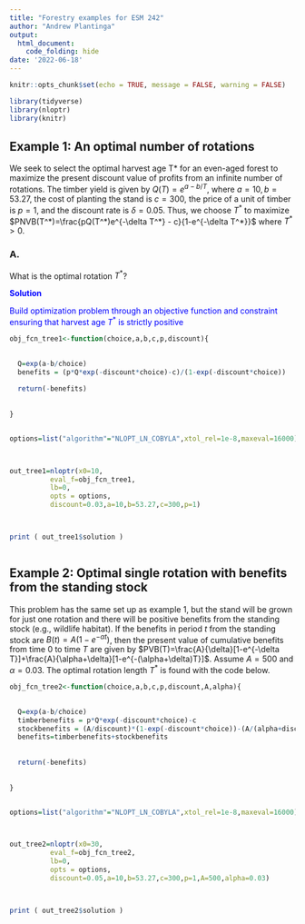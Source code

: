 ---
title: "Forestry examples for ESM 242"
author: "Andrew Plantinga"
output: 
  html_document:
    code_folding: hide
date: '2022-06-18'
---

```{r setup, include=FALSE}
knitr::opts_chunk$set(echo = TRUE, message = FALSE, warning = FALSE)
```

```{r}
library(tidyverse)
library(nloptr)
library(knitr)
```



## Example 1: An optimal number of rotations {.tabset}


We seek to select the optimal harvest age T* for an even-aged forest to maximize the present discount value of profits from an infinite number of rotations.  The timber yield is given by $Q(T)=e^{a-b/T}$, where $a=10, b=53.27$, the cost of planting the stand is $c=300$, the price of a unit of timber is $p=1$, and the discount rate is $\delta=0.05$.  Thus, we choose $T^*$ to maximize $PNVB(T^*)=\frac{pQ(T^*)e^{-\delta T^*} - c}{1-e^{-\delta T^*}}$ where $T^* \gt 0$.


### A. 

What is the optimal rotation $T^*$?

<span style="color: blue;">**Solution**</span>


<span style="color: blue;">Build optimization problem through an objective function and constraint ensuring that harvest age $T^*$ is strictly positive</span>

```{r}


obj_fcn_tree1<-function(choice,a,b,c,p,discount){
  

  Q=exp(a-b/choice)
  benefits = (p*Q*exp(-discount*choice)-c)/(1-exp(-discount*choice))
  
  return(-benefits)
  
  
}


options=list("algorithm"="NLOPT_LN_COBYLA",xtol_rel=1e-8,maxeval=16000)



out_tree1=nloptr(x0=10,
          eval_f=obj_fcn_tree1,
          lb=0,
          opts = options,
          discount=0.03,a=10,b=53.27,c=300,p=1)



print ( out_tree1$solution )



```



## Example 2: Optimal single rotation with benefits from the standing stock

This problem has the same set up as example 1, but the stand will be grown for just one rotation and there will be positive benefits from the standing stock (e.g., wildlife habitat).  If the benefits in period $t$ from the standing stock are $B(t)=A(1-e^{-\alpha t})$, then the present value of cumulative benefits from time 0 to time $T$ are given by $PVB(T)=\frac{A}{\delta}[1-e^{-\delta T}]+\frac{A}{\alpha+\delta}[1-e^{-(\alpha+\delta)T}]$.  Assume $A=500$ and $\alpha=0.03$. The optimal rotation length $T^*$ is found with the code below.

```{r}


obj_fcn_tree2<-function(choice,a,b,c,p,discount,A,alpha){
  

  Q=exp(a-b/choice)
  timberbenefits = p*Q*exp(-discount*choice)-c
  stockbenefits = (A/discount)*(1-exp(-discount*choice))-(A/(alpha+discount))*(1-exp(-(alpha+discount)*choice))
  benefits=timberbenefits+stockbenefits  
    
    
  return(-benefits)
  
  
}


options=list("algorithm"="NLOPT_LN_COBYLA",xtol_rel=1e-8,maxeval=16000)



out_tree2=nloptr(x0=30,
          eval_f=obj_fcn_tree2,
          lb=0,
          opts = options,
          discount=0.05,a=10,b=53.27,c=300,p=1,A=500,alpha=0.03)



print ( out_tree2$solution )



```

